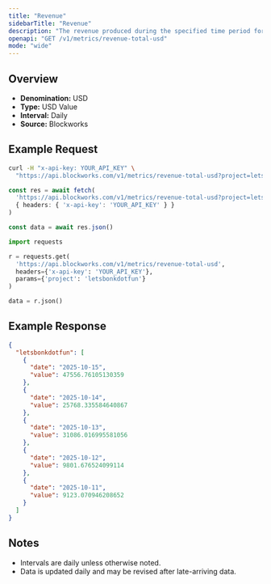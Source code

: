 ```yaml
---
title: "Revenue"
sidebarTitle: "Revenue"
description: "The revenue produced during the specified time period for given project."
openapi: "GET /v1/metrics/revenue-total-usd"
mode: "wide"
---
```


## Overview

- **Denomination:** USD
- **Type:** USD Value
- **Interval:** Daily
- **Source:** Blockworks

## Example Request

<CodeGroup>

```bash cURL
curl -H "x-api-key: YOUR_API_KEY" \
  "https://api.blockworks.com/v1/metrics/revenue-total-usd?project=letsbonkdotfun"
```

```typescript TypeScript
const res = await fetch(
  'https://api.blockworks.com/v1/metrics/revenue-total-usd?project=letsbonkdotfun',
  { headers: { 'x-api-key': 'YOUR_API_KEY' } }
)

const data = await res.json()
```

```python Python
import requests

r = requests.get(
  'https://api.blockworks.com/v1/metrics/revenue-total-usd',
  headers={'x-api-key': 'YOUR_API_KEY'},
  params={'project': 'letsbonkdotfun'}
)

data = r.json()
```

</CodeGroup>

## Example Response

```json
{
  "letsbonkdotfun": [
    {
      "date": "2025-10-15",
      "value": 47556.76105130359
    },
    {
      "date": "2025-10-14",
      "value": 25768.335584640867
    },
    {
      "date": "2025-10-13",
      "value": 31086.016995581056
    },
    {
      "date": "2025-10-12",
      "value": 9801.676524099114
    },
    {
      "date": "2025-10-11",
      "value": 9123.070946208652
    }
  ]
}
```

## Notes
- Intervals are daily unless otherwise noted.
- Data is updated daily and may be revised after late-arriving data.